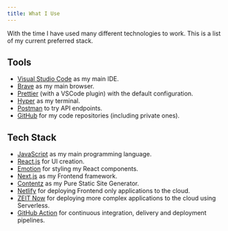 ```yaml
---
title: What I Use
---
```


With the time I have used many different technologies to work. This is a list of my current preferred stack.

## Tools

- [Visual Studio Code](https://code.visualstudio.com/) as my main IDE.
- [Brave](https://brave.com) as my main browser.
- [Prettier](https://prettier.io) (with a VSCode plugin) with the default configuration.
- [Hyper](https://hyper.is/) as my terminal.
- [Postman](https://www.getpostman.com/) to try API endpoints.
- [GitHub](https://github.com) for my code repositories (including private ones).

## Tech Stack

- [JavaScript](https://www.javascript.com/) as my main programming language.
- [React.js](https://reactjs.org) for UI creation.
- [Emotion](https://emotion.sh/) for styling my React components.
- [Next.js](https://nextjs.org/) as my Frontend framework.
- [Contentz](https://github.com/sergiodxa/contentz) as my Pure Static Site Generator.
- [Netlify](https://netlify.com/) for deploying Frontend only applications to the cloud.
- [ZEIT Now](https://zeit.co/now) for deploying more complex applications to the cloud using Serverless.
- [GitHub Action](https://github.com/features/actions) for continuous integration, delivery and deployment pipelines.
